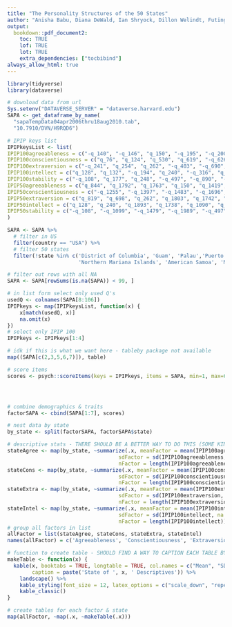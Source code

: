 ```yaml
---
title: "The Personality Structures of the 50 States"
author: "Anisha Babu, Diana DeWald, Ian Shryock, Dillon Welindt, Futing Zou"
output: 
  bookdown::pdf_document2:
    toc: TRUE
    lof: TRUE
    lot: TRUE
    extra_dependencies: ["tocbibind"]
always_allow_html: true
---
```


```r
library(tidyverse)
library(dataverse)

# download data from url
Sys.setenv("DATAVERSE_SERVER" = "dataverse.harvard.edu")
SAPA <- get_dataframe_by_name(
  "sapaTempData04apr2006thru18aug2010.tab",
  "10.7910/DVN/H9RQD6")

# IPIP keys list
IPIPkeysList <- list(
IPIP100agreeableness = c("-q_140", "-q_146", "q_150", "-q_195", "-q_200", "q_217", "-q_838", "q_844", "q_1041", "q_1053", "q_1162", "-q_1163", "q_1206", "q_1364", "q_1385", "q_1419", "q_1705", "q_1763", "q_1792", "q_1832"),
IPIP100conscientiousness = c("q_76", "q_124", "q_530", "q_619", "-q_626", "-q_904", "q_931", "q_962", "-q_1254", "-q_1255", "q_1290", "q_1333", "q_1374", "-q_1397", "q_1422", "-q_1452", "-q_1483", "q_1507", "-q_1696", "-q_1949"),
IPIP100extraversion = c("-q_241", "q_254", "q_262", "-q_403", "-q_690", "q_698", "-q_712", "q_815", "q_819", "-q_901", "-q_1114", "-q_1180", "q_1205", "q_1410", "-q_1480", "q_1742", "q_1768", "q_1803", "-q_1913"),
IPIP100intellect = c("q_128", "q_132", "-q_194", "q_240", "-q_316", "q_422", "q_492", "q_493", "-q_609", "q_1050", "q_1058", "-q_1083", "-q_1088", "q_1090", "q_1388", "q_1392", "q_1738", "-q_1861", "q_1893", "-q_1964"),
IPIP100stability = c("-q_108", "q_177", "q_248", "-q_497", "-q_890", "-q_952", "-q_960", "-q_974", "-q_979", "-q_986", "-q_995", "-q_1020", "-q_1099", "-q_1479", "-q_1505", "q_1585", "q_1677", "q_1683", "-q_1775", "-q_1989"),
IPIP50agreeableness = c("q_844", "q_1792", "q_1763", "q_150", "q_1419", "q_1053", "-q_838", "-q_200", "-q_195", "-q_1163"),
IPIP50conscientiousness = c("-q_1255", "-q_1397", "-q_1483", "-q_1696", "q_124", "q_1290", "q_1507", "q_76", "q_931", "q_962"),
IPIP50extraversion = c("q_819", "q_698", "q_262", "q_1803", "q_1742", "-q_712", "-q_690", "-q_241", "-q_1180", "-q_1114"),
IPIP50intellect = c("q_128", "q_240", "q_1893", "q_1738", "q_1090", "q_1058", "q_1050", "-q_609", "-q_194", "-q_1088"),
IPIP50stability = c("-q_108", "-q_1099", "-q_1479", "-q_1989", "-q_497", "-q_974", "-q_986", "-q_995", "q_1677", "q_248")
)

```

```r
SAPA <- SAPA %>%
  # filter in US
  filter(country == "USA") %>%
  # filter 50 states
  filter(!state %in% c('District of Columbia', 'Guam', 'Palau','Puerto Rico', 'Virgin Islands',
                       'Northern Mariana Islands', 'American Samoa', 'Marshall Islands', NA)) 

# filter out rows with all NA
SAPA <- SAPA[rowSums(is.na(SAPA)) < 99, ]

# in list form select only used Q's
usedQ <- colnames(SAPA[8:106])
IPIPkeys <- map(IPIPkeysList, function(x) {
    x[match(usedQ, x)]
    na.omit(x)
})
# select only IPIP 100
IPIPkeys <- IPIPkeys[1:4]

```

```r
# idk if this is what we want here - tableby package not available
map((SAPA[c(2,3,5,6,7)]), table)

```

```r
# score items
scores <- psych::scoreItems(keys = IPIPkeys, items = SAPA, min=1, max=6, totals = FALSE, impute = 'none')$scores


```

```r

```

```r

```

```r

```

```r
# combine demographics & traits
factorSAPA <- cbind(SAPA[1:7], scores)

# nest data by state
by_state <- split(factorSAPA, factorSAPA$state)

# descriptive stats - THERE SHOULD BE A BETTER WAY TO DO THIS (SOME KIND OF NESTED MAP FXN?)
stateAgree <- map(by_state, ~summarize(.x, meanFactor = mean(IPIP100agreeableness, na.rm = TRUE),
                                    sdFactor = sd(IPIP100agreeableness, na.rm = TRUE),
                                    nFactor = length(IPIP100agreeableness)))
stateCons <- map(by_state, ~summarize(.x, meanFactor = mean(IPIP100conscientiousness, na.rm = TRUE),
                                    sdFactor = sd(IPIP100conscientiousness, na.rm = TRUE),
                                    nFactor = length(IPIP100conscientiousness)))
stateExtra <- map(by_state, ~summarize(.x, meanFactor = mean(IPIP100extraversion, na.rm = TRUE),
                                    sdFactor = sd(IPIP100extraversion, na.rm = TRUE),
                                    nFactor = length(IPIP100extraversion)))
stateIntel <- map(by_state, ~summarize(.x, meanFactor = mean(IPIP100intellect, na.rm = TRUE),
                                    sdFactor = sd(IPIP100intellect, na.rm = TRUE),
                                    nFactor = length(IPIP100intellect)))
# group all factors in list
allFactor = list(stateAgree, stateCons, stateExtra, stateIntel)
names(allFactor) = c('Agreeableness', 'Conscientiousness', 'Extraversion', 'Intellect')

# function to create table - SHOULD FIND A WAY TO CAPTION EACH TABLE BY STATE & FACTOR
makeTable <- function(x) {
  kable(x, booktabs = TRUE, longtable = TRUE, col.names = c("Mean", "SD", "N"), 
        caption = paste('State of ', x, ' Descriptives')) %>% 
    landscape() %>% 
    kable_styling(font_size = 12, latex_options = c("scale_down", "repeat_header")) %>% 
    kable_classic() 
}

# create tables for each factor & state
map(allFactor, ~map(.x, ~makeTable(.x)))

```

```r

```

```r

```

\renewcommand{\thetable}{S\arabic{table}} 
\renewcommand{\thefigure}{S\arabic{figure}}



\definecolor{fancyTextColor}{HTML}{4284f5}
\definecolor{hightlightColor}{HTML}{FFFF66}

\newpage

\listoftables

\newpage

\listoffigures

\newpage



